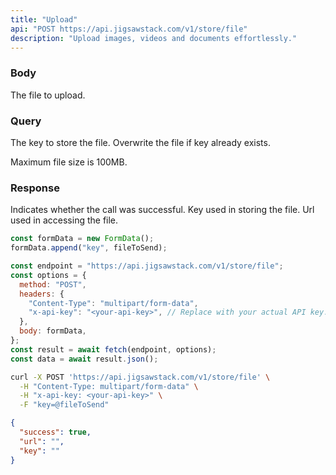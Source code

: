 ```yaml
---
title: "Upload"
api: "POST https://api.jigsawstack.com/v1/store/file"
description: "Upload images, videos and documents effortlessly."
---
```


### Body

<ParamField body="formData" type="formData" required>
  The file to upload.
</ParamField>

### Query

<ParamField query="key" type="string" required>
  The key to store the file.
</ParamField>

<ParamField query="overwrite" type="string" default="false">
  Overwrite the file if key already exists.
</ParamField>

<Info>Maximum file size is 100MB.</Info>

<Snippet file="header.mdx" />

### Response

<ResponseField name="success" type="boolean">
  Indicates whether the call was successful.
</ResponseField>

<ResponseField name="key" type="string">
  Key used in storing the file.
</ResponseField>

<ResponseField name="url" type="string">
  Url used in accessing the file.
</ResponseField>

<RequestExample>

```javascript Node.js
const formData = new FormData();
formData.append("key", fileToSend);

const endpoint = "https://api.jigsawstack.com/v1/store/file";
const options = {
  method: "POST",
  headers: {
    "Content-Type": "multipart/form-data",
    "x-api-key": "<your-api-key>", // Replace with your actual API key.
  },
  body: formData,
};
const result = await fetch(endpoint, options);
const data = await result.json();
```

```bash cURL
curl -X POST 'https://api.jigsawstack.com/v1/store/file' \
  -H "Content-Type: multipart/form-data" \
  -H "x-api-key: <your-api-key>" \
  -F "key=@fileToSend"
```

</RequestExample>

<ResponseExample>

```json Response
{
  "success": true,
  "url": "",
  "key": ""
}
```

</ResponseExample>
